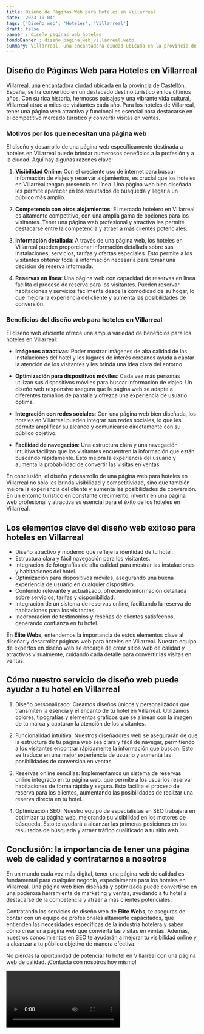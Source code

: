```yaml
---
title: Diseño de Páginas Web para Hoteles en Villarreal
date: '2023-10-04'
tags: ['Diseño web', 'Hoteles', 'Villarreal']
draft: false
banner : diseño_paginas_web_hoteles
fondoBanner : diseño_pagina_web_villarreal.webp
summary: Villarreal, una encantadora ciudad ubicada en la provincia de Castellón, España, se ha convertido en un destacado destino turístico en los últimos años. Con su rica historia, hermosos paisajes y una vibrante vida cultural, Villarreal atrae a miles de visitantes cada año. Para los hoteles de Villarreal, tener una página web atractiva y funcional es esencial para destacarse en el competitivo mercado turístico y convertir visitas en ventas.
---
```


## Diseño de Páginas Web para Hoteles en Villarreal

Villarreal, una encantadora ciudad ubicada en la provincia de Castellón, España, se ha convertido en un destacado destino turístico en los últimos años. Con su rica historia, hermosos paisajes y una vibrante vida cultural, Villarreal atrae a miles de visitantes cada año. Para los hoteles de Villarreal, tener una página web atractiva y funcional es esencial para destacarse en el competitivo mercado turístico y convertir visitas en ventas.

### Motivos por los que necesitan una página web

El diseño y desarrollo de una página web específicamente destinada a hoteles en Villarreal puede brindar numerosos beneficios a la profesión y a la ciudad. Aquí hay algunas razones clave:

1. **Visibilidad Online**: Con el creciente uso de internet para buscar información de viajes y reservar alojamientos, es crucial que los hoteles en Villarreal tengan presencia en línea. Una página web bien diseñada les permite aparecer en los resultados de búsqueda y llegar a un público más amplio.

2. **Competencia con otros alojamientos**: El mercado hotelero en Villarreal es altamente competitivo, con una amplia gama de opciones para los visitantes. Tener una página web profesional y atractiva les permite destacarse entre la competencia y atraer a más clientes potenciales.

3. **Información detallada**: A través de una página web, los hoteles en Villarreal pueden proporcionar información detallada sobre sus instalaciones, servicios, tarifas y ofertas especiales. Esto permite a los visitantes obtener toda la información necesaria para tomar una decisión de reserva informada.

4. **Reservas en línea**: Una página web con capacidad de reservas en línea facilita el proceso de reserva para los visitantes. Pueden reservar habitaciones y servicios fácilmente desde la comodidad de su hogar, lo que mejora la experiencia del cliente y aumenta las posibilidades de conversión.

### Beneficios del diseño web para hoteles en Villarreal

El diseño web eficiente ofrece una amplia variedad de beneficios para los hoteles en Villarreal:

- **Imágenes atractivas**: Poder mostrar imágenes de alta calidad de las instalaciones del hotel y los lugares de interés cercanos ayuda a captar la atención de los visitantes y les brinda una idea clara del entorno.

- **Optimización para dispositivos móviles**: Cada vez más personas utilizan sus dispositivos móviles para buscar información de viajes. Un diseño web responsive asegura que la página web se adapte a diferentes tamaños de pantalla y ofrezca una experiencia de usuario óptima.

- **Integración con redes sociales**: Con una página web bien diseñada, los hoteles en Villarreal pueden integrar sus redes sociales, lo que les permite amplificar su alcance y comunicarse directamente con su público objetivo.

- **Facilidad de navegación**: Una estructura clara y una navegación intuitiva facilitan que los visitantes encuentren la información que están buscando rápidamente. Esto mejora la experiencia del usuario y aumenta la probabilidad de convertir las visitas en ventas.

En conclusión, el diseño y desarrollo de una página web para hoteles en Villarreal no solo les brinda visibilidad y competitividad, sino que también mejora la experiencia del cliente y aumenta las posibilidades de conversión. En un entorno turístico en constante crecimiento, invertir en una página web profesional y atractiva es esencial para el éxito de los hoteles en Villarreal.

<GifSeo />

<Cta />

## Los elementos clave del diseño web exitoso para hoteles en Villarreal

- Diseño atractivo y moderno que refleje la identidad de tu hotel.
- Estructura clara y fácil navegación para los visitantes.
- Integración de fotografías de alta calidad para mostrar las instalaciones y habitaciones del hotel.
- Optimización para dispositivos móviles, asegurando una buena experiencia de usuario en cualquier dispositivo.
- Contenido relevante y actualizado, ofreciendo información detallada sobre servicios, tarifas y disponibilidad.
- Integración de un sistema de reservas online, facilitando la reserva de habitaciones para los visitantes.
- Incorporación de testimonios y reseñas de clientes satisfechos, generando confianza en tu hotel.

En **Élite Webs**, entendemos la importancia de estos elementos clave al diseñar y desarrollar páginas web para hoteles en Villarreal. Nuestro equipo de expertos en diseño web se encarga de crear sitios web de calidad y atractivos visualmente, cuidando cada detalle para convertir las visitas en ventas.

## Cómo nuestro servicio de diseño web puede ayudar a tu hotel en Villarreal

1. Diseño personalizado: Creamos diseños únicos y personalizados que transmiten la esencia y el encanto de tu hotel en Villarreal. Utilizamos colores, tipografías y elementos gráficos que se alinean con la imagen de tu marca y capturan la atención de los visitantes.

2. Funcionalidad intuitiva: Nuestros diseñadores web se asegurarán de que la estructura de tu página web sea clara y fácil de navegar, permitiendo a los visitantes encontrar rápidamente la información que buscan. Esto se traduce en una mejor experiencia de usuario y aumenta las posibilidades de conversión en ventas.

3. Reservas online sencillas: Implementamos un sistema de reservas online integrado en tu página web, que permite a los usuarios reservar habitaciones de forma rápida y segura. Esto facilita el proceso de reserva para los clientes, aumentando las posibilidades de realizar una reserva directa en tu hotel.

4. Optimización SEO: Nuestro equipo de especialistas en SEO trabajará en optimizar tu página web, mejorando su visibilidad en los motores de búsqueda. Esto te ayudará a alcanzar las primeras posiciones en los resultados de búsqueda y atraer tráfico cualificado a tu sitio web.

## Conclusión: la importancia de tener una página web de calidad y contratarnos a nosotros

En un mundo cada vez más digital, tener una página web de calidad es fundamental para cualquier negocio, especialmente para los hoteles en Villarreal. Una página web bien diseñada y optimizada puede convertirse en una poderosa herramienta de marketing y ventas, ayudando a tu hotel a destacarse de la competencia y atraer a más clientes potenciales.

Contratando los servicios de diseño web de **Élite Webs**, te aseguras de contar con un equipo de profesionales altamente capacitados, que entienden las necesidades específicas de la industria hotelera y saben cómo crear una página web que convierta las visitas en ventas. Además, nuestros conocimientos en SEO te ayudarán a mejorar tu visibilidad online y a alcanzar a tu público objetivo de manera efectiva.

No pierdas la oportunidad de potenciar tu hotel en Villarreal con una página web de calidad. ¡Contacta con nosotros hoy mismo!

<Video />

<CtaBot job='Hoteles' city='Villarreal'/>

<Gmaps query='Villarreal+españa+maps' />